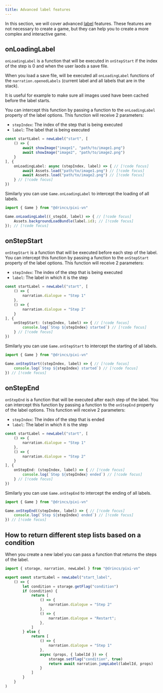 ```yaml
---
title: Advanced label features
---
```


In this section, we will cover advanced [label](/start/labels) features. These features are not necessary to create a game, but they can help you to create a more complex and interactive game.

## onLoadingLabel

`onLoadingLabel` is a function that will be executed in `onStepStart` if the index of the step is 0 and when the user laods a save file.

When you load a save file, will be executed all `onLoadingLabel` functions of the `narration.openedLabels` (current label and all labels that are in the stack).

It is useful for example to make sure all images used have been cached before the label starts.

You can intercept this function by passing a function to the `onLoadingLabel` property of the label options. This function will receive 2 parameters:

- `stepIndex`: The index of the step that is being executed
- `label`: The label that is being executed

```ts title="labels/startLabel.ts"
const startLabel = newLabel("start", [
    () => {
        await showImage("image1", "path/to/image1.png")
        await showImage("image2", "path/to/image2.png")
    }
], {
    onLoadingLabel: async (stepIndex, label) => { // [!code focus]
        await Assets.load("path/to/image1.png") // [!code focus]
        await Assets.load("path/to/image2.png") // [!code focus]
    } // [!code focus]
})
```

Similarly you can use `Game.onLoadingLabel` to intercept the loading of all labels.

```ts
import { Game } from "@drincs/pixi-vn"

Game.onLoadingLabel((_stepId, label) => { // [!code focus]
    Assets.backgroundLoadBundle(label.id); // [!code focus]
}); // [!code focus]
```

## onStepStart

`onStepStart` is a function that will be executed before each step of the label. You can intercept this function by passing a function to the `onStepStart` property of the label options. This function will receive 2 parameters:

- `stepIndex`: The index of the step that is being executed
- `label`: The label in which it is the step

```ts title="labels/startLabel.ts"
const startLabel = newLabel("start", [
    () => {
        narration.dialogue = "Step 1"
    },
    () => {
        narration.dialogue = "Step 2"
    }
], {
    onStepStart: (stepIndex, label) => { // [!code focus]
        console.log(`Step ${stepIndex} started`) // [!code focus]
    } // [!code focus]
})
```

Similarly you can use `Game.onStepStart` to intercept the starting of all labels.

```ts
import { Game } from "@drincs/pixi-vn"

Game.onStepStart((stepIndex, label) => { // [!code focus]
    console.log(`Step ${stepIndex} started`) // [!code focus]
}) // [!code focus]
```

## onStepEnd

`onStepEnd` is a function that will be executed after each step of the label. You can intercept this function by passing a function to the `onStepEnd` property of the label options. This function will receive 2 parameters:

- `stepIndex`: The index of the step that is ended
- `label`: The label in which it is the step

```ts title="labels/startLabel.ts"
const startLabel = newLabel("start", [
    () => {
        narration.dialogue = "Step 1"
    },
    () => {
        narration.dialogue = "Step 2"
    }
], {
    onStepEnd: (stepIndex, label) => { // [!code focus]
        console.log(`Step ${stepIndex} ended`) // [!code focus]
    } // [!code focus]
})
```

Similarly you can use `Game.onStepEnd` to intercept the ending of all labels.

```ts
import { Game } from "@drincs/pixi-vn"

Game.onStepEnd((stepIndex, label) => { // [!code focus]
    console.log(`Step ${stepIndex} ended`) // [!code focus]
}) // [!code focus]
```

## How to return different step lists based on a condition

When you create a new label you can pass a function that returns the steps of the label.

```ts title="labels/startLabel.ts"
import { storage, narration, newLabel } from "@drincs/pixi-vn"

export const startLabel = newLabel("start_label",
    () => {
        let condition = storage.getFlag("condition")
        if (condition) {
            return [
                () => {
                    narration.dialogue = "Step 2"
                },
                () => {
                    narration.dialogue = "Restart";
                },
            ]
        } else {
            return [
                () => {
                    narration.dialogue = "Step 1"
                },
                async (props, { labelId }) => {
                    storage.setFlag("condition", true)
                    return await narration.jumpLabel(labelId, props)
                }
            ]
        }
    }
)
```

<Sandbox
  template="mzw5n2"
  entry="/src/labels/startLabel.ts"
/>
